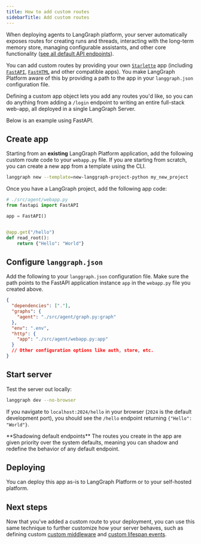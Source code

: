 ```yaml
---
title: How to add custom routes
sidebarTitle: Add custom routes
---
```

When deploying agents to LangGraph platform, your server automatically exposes routes for creating runs and threads, interacting with the long-term memory store, managing configurable assistants, and other core functionality ([see all default API endpoints](/langgraph-platform/server-api-ref)).

You can add custom routes by providing your own [`Starlette`](https://www.starlette.io/applications/) app (including [`FastAPI`](https://fastapi.tiangolo.com/), [`FastHTML`](https://fastht.ml/) and other compatible apps). You make LangGraph Platform aware of this by providing a path to the app in your `langgraph.json` configuration file.

Defining a custom app object lets you add any routes you'd like, so you can do anything from adding a `/login` endpoint to writing an entire full-stack web-app, all deployed in a single LangGraph Server.

Below is an example using FastAPI.

## Create app

Starting from an **existing** LangGraph Platform application, add the following custom route code to your `webapp.py` file. If you are starting from scratch, you can create a new app from a template using the CLI.

```bash
langgraph new --template=new-langgraph-project-python my_new_project
```

Once you have a LangGraph project, add the following app code:

```python {highlight={4}}
# ./src/agent/webapp.py
from fastapi import FastAPI

app = FastAPI()


@app.get("/hello")
def read_root():
    return {"Hello": "World"}

```

## Configure `langgraph.json`

Add the following to your `langgraph.json` configuration file. Make sure the path points to the FastAPI application instance `app` in the `webapp.py` file you created above.

```json
{
  "dependencies": ["."],
  "graphs": {
    "agent": "./src/agent/graph.py:graph"
  },
  "env": ".env",
  "http": {
    "app": "./src/agent/webapp.py:app"
  }
  // Other configuration options like auth, store, etc.
}
```

## Start server

Test the server out locally:

```bash
langgraph dev --no-browser
```

If you navigate to `localhost:2024/hello` in your browser (`2024` is the default development port), you should see the `/hello` endpoint returning `{"Hello": "World"}`.

<Note>
  **Shadowing default endpoints**
  The routes you create in the app are given priority over the system defaults, meaning you can shadow and redefine the behavior of any default endpoint.
</Note>

## Deploying

You can deploy this app as-is to LangGraph Platform or to your self-hosted platform.

## Next steps

Now that you've added a custom route to your deployment, you can use this same technique to further customize how your server behaves, such as defining custom [custom middleware](/langgraph-platform/custom-middleware) and [custom lifespan events](/langgraph-platform/custom-lifespan).
